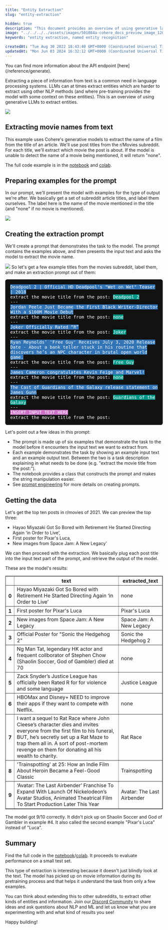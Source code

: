 ```yaml
---
title: "Entity Extraction"
slug: "entity-extraction"

hidden: true
description: "This document provides an overview of using generative language models to extract entities, specifically movie names, from text. It includes examples, prompts, data extraction results, and a summary of the process."
image: "../../../../assets/images/501084a-cohere_docs_preview_image_1200x630_copy.jpg"  
keywords: "entity extraction, named entity recognition"

createdAt: "Tue Aug 30 2022 18:43:40 GMT+0000 (Coordinated Universal Time)"
updatedAt: "Mon Jun 03 2024 16:32:12 GMT+0000 (Coordinated Universal Time)"
---
```

<Note title="This Guide Uses the Generate API.">  
 You can find more information about the API endpoint [here](/reference/generate).
</Note>

Extracting a piece of information from text is a common need in language processing systems. LLMs can at times extract entities which are harder to extract using other NLP methods (and where pre-training provides the model with some context on these entities). This is an overview of using generative LLMs to extract entities.

![](../../../../assets/images/e1ec2bf-EntityExtraction_Visual_1.png)
## Extracting movie names from text

This example uses Cohere's generative models to extract the name of a film from the title of an article. We'll use post titles from the r/Movies subreddit. For each title, we'll extract which movie the post is about. If the model is unable to detect the name of a movie being mentioned, it will return "none".

The full code example is in the <a href="https://github.com/cohere-ai/notebooks/blob/main/notebooks/Entity_Extrcation_with_Generative_Language_Models.ipynb" target="_blank">notebook</a> and <a href="https://colab.research.google.com/github/cohere-ai/notebooks/blob/main/notebooks/Entity_Extrcation_with_Generative_Language_Models.ipynb" target="_blank">colab</a>.

## Preparing examples for the prompt

In our prompt, we'll present the model with examples for the type of output we're after. We basically get a set of subreddit article titles, and label them ourselves. The label here is the name of the movie mentioned in the title (and "none" if no movie is mentioned).

![](../../../../assets/images/06e36ee-EntityExtraction_Visual_2.png)
## Creating the extraction prompt

We'll create a prompt that demonstrates the task to the model. The prompt contains the examples above, and then presents the input text and asks the model to extract the movie name.

![](../../../../assets/images/73d0a73-EntityExtraction_Visual_3.png)
So let's get a few example titles from the movies subreddit, label them, and make an extraction prompt out of them:

<div style="box-sizing: border-box; display: block;     background-color: #121212; color: #fff;        font-family: monospace; padding: 16px; border-radius: 6.4px;">  <span className="token-line">    <span style="background-color: #3274b5;">Deadpool 2 | Official HD Deadpool's "Wet on Wet" Teaser | 2018 </span>    <br/>    extract the movie title from the post: <span style="background-color: #009688;">Deadpool 2</span> <br />    --- <br/>    <span style="background-color: #3274b5;">      Jordan Peele Just Became the First Black Writer-Director With a $100M Movie Debut    </span>    <br/>    extract the movie title from the post: <span style="background-color: #009688;">none</span> <br />    --- <br/>    <span style="background-color: #3274b5;    color: #fff;        font-family: monospace;">Joker Officially Rated “R” </span>    <br/>    extract the movie title from the post: <span style="background-color: #009688;">Joker</span> <br/>    --- <br/>    <span style="background-color: #3274b5;">      Ryan Reynolds’ 'Free Guy' Receives July 3, 2020 Release Date - About a bank teller stuck in his routine that      discovers he’s an NPC character in brutal open world game.    </span>    <br/>    extract the movie title from the post: <span style="background-color: #009688;">Free Guy</span> <br/>    --- <br/>    <span style="background-color: #3274b5;">James Cameron congratulates Kevin Feige and Marvel! </span>    <br/>    extract the movie title from the post: <span style="background-color: #009688;">none</span> <br/>    --- <br/>    <span style="background-color: #3274b5;">The Cast of Guardians of the Galaxy release statement on James Gunn </span>    <br/>    extract the movie title from the post: <span style="background-color: #009688;">Guardians of the Galaxy</span> <br/>    --- <br/>    <span style="background-color: #cb70c8;">INSERT INPUT TEXT HERE</span>    <br/>    extract the movie title from the post:  </span></div>


Let's point out a few ideas in this prompt:

- The prompt is made up of six examples that demonstrate the task to the model before it encounters the input text we want to extract from.
- Each example demonstrates the task by showing an example input text and an example output text. Between the two is a task description explaining in what needs to be done (e.g. "extract the movie title from the post:").
- The notebook provides a class that constructs the prompt and makes the string manipulation easier.
- See [prompt engineering](/docs/prompt-engineering) for more details on creating prompts.

## Getting the data

Let's get the top ten posts in r/movies of 2021. We can preview the top three:

- Hayao Miyazaki Got So Bored with Retirement He Started Directing Again ‘in Order to Live’,
- First poster for Pixar's Luca,
- New images from Space Jam: A New Legacy'

We can then proceed with the extraction. We basically plug each post title into the <span className="input-text prompt-text">input text</span> part of the prompt, and retrieve the output of the model.

These are the model's results:

<table border="1" className="dataframe" style={{ fontSize: '14px' }}>  <thead>    <tr style={{ textAlign: 'right' }}>      <th></th>      <th>text</th>      <th>extracted_text</th>    </tr>  </thead>  <tbody>    <tr>      <th>0</th>      <td>Hayao Miyazaki Got So Bored with Retirement He Started Directing Again ‘in Order to Live’</td>      <td>none</td>    </tr>    <tr>      <th>1</th>      <td>First poster for Pixar's Luca</td>      <td>Pixar's Luca</td>    </tr>    <tr>      <th>2</th>      <td>New images from Space Jam: A New Legacy</td>      <td>Space Jam: A New Legacy</td>    </tr>    <tr>      <th>3</th>      <td>Official Poster for "Sonic the Hedgehog 2"</td>      <td>Sonic the Hedgehog 2</td>    </tr>    <tr>      <th>4</th>      <td>        Ng Man Tat, legendary HK actor and frequent collborator of Stephen Chow (Shaolin Soccer, God of Gambler) died at        70      </td>      <td>none</td>    </tr>    <tr>      <th>5</th>      <td>Zack Snyder’s Justice League has officially been Rated R for for violence and some language</td>      <td>Justice League</td>    </tr>    <tr>      <th>6</th>      <td>HBOMax and Disney+ NEED to improve their apps if they want to compete with Netflix.</td>      <td>none</td>    </tr>    <tr>      <th>7</th>      <td>        I want a sequel to Rat Race where John Cleese’s character dies and invites everyone from the first film to his        funeral, BUT, he’s secretly set up a Rat Maze to trap them all in. A sort of post-mortem revenge on them for        donating all his wealth to charity.      </td>      <td>Rat Race</td>    </tr>    <tr>      <th>8</th>      <td>'Trainspotting' at 25: How an Indie Film About Heroin Became a Feel-Good Classic</td>      <td>Trainspotting</td>    </tr>    <tr>      <th>9</th>      <td>        ‘Avatar: The Last Airbender’ Franchise To Expand With Launch Of Nickelodeon’s Avatar Studios, Animated        Theatrical Film To Start Production Later This Year      </td>      <td>Avatar: The Last Airbender</td>    </tr>  </tbody></table>


The model got 9/10 correctly. It didn't pick up on Shaolin Soccer and God of Gambler in example #4. It also called the second example "Pixar's Luca" instead of "Luca".

## Summary

Find the full code in the <a href="https://github.com/cohere-ai/notebooks/blob/main/notebooks/Entity_Extrcation_with_Generative_Language_Models.ipynb" target="_blank">notebook</a>/<a href="https://colab.research.google.com/github/cohere-ai/notebooks/blob/main/notebooks/Entity_Extrcation_with_Generative_Language_Models.ipynb" target="_blank">colab</a>. It proceeds to evaluate performance on a small test set.

This type of extraction is interesting because it doesn't just blindly look at the text. The model has picked up on movie information during its pretraining process and that helps it understand the task from only a few examples.

You can think about extending this to other subreddits, to extract other kinds of entities and information. Join our[ Discord Community](https://discord.com/invite/co-mmunity) to share ideas and ask questions about NLP and ML and let us know what you are experimenting with and what kind of results you see! 

Happy building!
